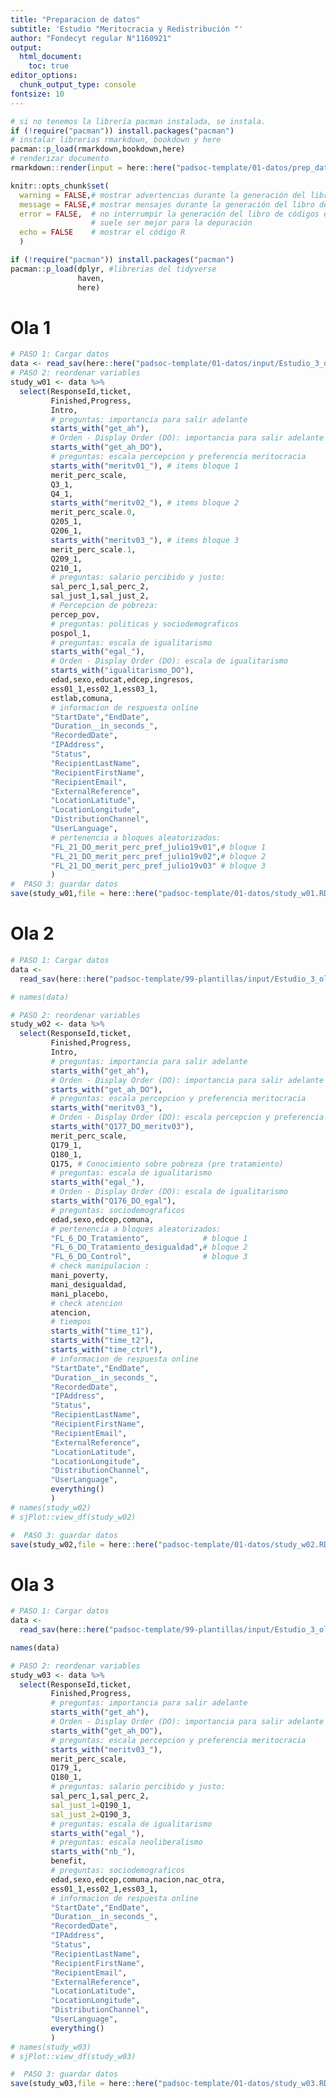 ```yaml
---
title: "Preparacion de datos"
subtitle: 'Estudio "Meritocracia y Redistribución "'
author: "Fondecyt regular N°1160921"
output: 
  html_document:
    toc: true  
editor_options: 
  chunk_output_type: console
fontsize: 10
---
```


```r
# si no tenemos la librería pacman instalada, se instala.
if (!require("pacman")) install.packages("pacman") 
# instalar librerias rmarkdown, bookdown y here 
pacman::p_load(rmarkdown,bookdown,here)
# renderizar documento
rmarkdown::render(input = here::here("padsoc-template/01-datos/prep_data.Rmd"))
```

```r
knitr::opts_chunk$set(
  warning = FALSE,# mostrar advertencias durante la generación del libro de códigos
  message = FALSE,# mostrar mensajes durante la generación del libro de códigos
  error = FALSE,  # no interrumpir la generación del libro de códigos en caso de errores,
                  # suele ser mejor para la depuración
  echo = FALSE    # mostrar el código R
  )
```

```r
if (!require("pacman")) install.packages("pacman") 
pacman::p_load(dplyr, #librerias del tidyverse
               haven,
               here) 
```

# Ola 1

```r
# PASO 1: Cargar datos
data <- read_sav(here::here("padsoc-template/01-datos/input/Estudio_3_ola1.sav"))
# PASO 2: reordenar variables
study_w01 <- data %>% 
  select(ResponseId,ticket,
         Finished,Progress,
         Intro,
         # preguntas: importancia para salir adelante
         starts_with("get_ah"),
         # Orden - Display Order (DO): importancia para salir adelante
         starts_with("get_ah_DO"),
         # preguntas: escala percepcion y preferencia meritocracia
         starts_with("meritv01_"), # items bloque 1
         merit_perc_scale,
         Q3_1,
         Q4_1,
         starts_with("meritv02_"), # items bloque 2
         merit_perc_scale.0,
         Q205_1,
         Q206_1,
         starts_with("meritv03_"), # items bloque 3
         merit_perc_scale.1,
         Q209_1,
         Q210_1,
         # preguntas: salario percibido y justo:
         sal_perc_1,sal_perc_2,
         sal_just_1,sal_just_2,
         # Percepcion de pobreza:
         percep_pov,
         # preguntas: politicas y sociodemograficos
         pospol_1,
         # preguntas: escala de igualitarismo
         starts_with("egal_"), 
         # Orden - Display Order (DO): escala de igualitarismo
         starts_with("igualitarismo_DO"),
         edad,sexo,educat,edcep,ingresos,
         ess01_1,ess02_1,ess03_1,
         estlab,comuna,
         # informacion de respuesta online
         "StartDate","EndDate",
         "Duration__in_seconds_",
         "RecordedDate",
         "IPAddress",         
         "Status",
         "RecipientLastName",
         "RecipientFirstName",
         "RecipientEmail",
         "ExternalReference",
         "LocationLatitude",
         "LocationLongitude",
         "DistributionChannel",
         "UserLanguage",
         # pertenencia a bloques aleatorizados:
         "FL_21_DO_merit_perc_pref_julio19v01",# bloque 1
         "FL_21_DO_merit_perc_pref_julio19v02",# bloque 2
         "FL_21_DO_merit_perc_pref_julio19v03" # bloque 3 
         )
#  PASO 3: guardar datos
save(study_w01,file = here::here("padsoc-template/01-datos/study_w01.RData"))
```

# Ola 2

```r
# PASO 1: Cargar datos
data <- 
  read_sav(here::here("padsoc-template/99-plantillas/input/Estudio_3_ola2.sav"))

# names(data)

# PASO 2: reordenar variables
study_w02 <- data %>% 
  select(ResponseId,ticket,
         Finished,Progress,
         Intro,
         # preguntas: importancia para salir adelante
         starts_with("get_ah"),
         # Orden - Display Order (DO): importancia para salir adelante
         starts_with("get_ah_DO"),
         # preguntas: escala percepcion y preferencia meritocracia
         starts_with("meritv03_"), 
         # Orden - Display Order (DO): escala percepcion y preferencia meritocracia         
         starts_with("Q177_DO_meritv03"),
         merit_perc_scale,
         Q179_1,
         Q180_1,
         Q175, # Conocimiento sobre pobreza (pre tratamiento)
         # preguntas: escala de igualitarismo
         starts_with("egal_"), 
         # Orden - Display Order (DO): escala de igualitarismo
         starts_with("Q176_DO_egal"),                  
         # preguntas: sociodemograficos
         edad,sexo,edcep,comuna,
         # pertenencia a bloques aleatorizados:
         "FL_6_DO_Tratamiento",            # bloque 1
         "FL_6_DO_Tratamiento_desigualdad",# bloque 2
         "FL_6_DO_Control",                # bloque 3
         # check manipulacion :
         mani_poverty,
         mani_desigualdad,
         mani_placebo,
         # check atencion
         atencion,         
         # tiempos
         starts_with("time_t1"),
         starts_with("time_t2"),
         starts_with("time_ctrl"),
         # informacion de respuesta online
         "StartDate","EndDate",
         "Duration__in_seconds_",
         "RecordedDate",
         "IPAddress",         
         "Status",
         "RecipientLastName",
         "RecipientFirstName",
         "RecipientEmail",
         "ExternalReference",
         "LocationLatitude",
         "LocationLongitude",
         "DistributionChannel",
         "UserLanguage",
         everything()
         )
# names(study_w02)
# sjPlot::view_df(study_w02)

#  PASO 3: guardar datos
save(study_w02,file = here::here("padsoc-template/01-datos/study_w02.RData"))
```

# Ola 3

```r
# PASO 1: Cargar datos
data <- 
  read_sav(here::here("padsoc-template/99-plantillas/input/Estudio_3_ola3.sav"))

names(data)

# PASO 2: reordenar variables
study_w03 <- data %>% 
  select(ResponseId,ticket,
         Finished,Progress,
         # preguntas: importancia para salir adelante
         starts_with("get_ah"),
         # Orden - Display Order (DO): importancia para salir adelante
         starts_with("get_ah_DO"),
         # preguntas: escala percepcion y preferencia meritocracia
         starts_with("meritv03_"), 
         merit_perc_scale,
         Q179_1,
         Q180_1,
         # preguntas: salario percibido y justo:
         sal_perc_1,sal_perc_2,
         sal_just_1=Q190_1,
         sal_just_2=Q190_3,
         # preguntas: escala de igualitarismo
         starts_with("egal_"), 
         # preguntas: escala neoliberalismo
         starts_with("nb_"),
         benefit,
         # preguntas: sociodemograficos
         edad,sexo,edcep,comuna,nacion,nac_otra,
         ess01_1,ess02_1,ess03_1,
         # informacion de respuesta online
         "StartDate","EndDate",
         "Duration__in_seconds_",
         "RecordedDate",
         "IPAddress",         
         "Status",
         "RecipientLastName",
         "RecipientFirstName",
         "RecipientEmail",
         "ExternalReference",
         "LocationLatitude",
         "LocationLongitude",
         "DistributionChannel",
         "UserLanguage",
         everything()
         )
# names(study_w03)
# sjPlot::view_df(study_w03)

#  PASO 3: guardar datos
save(study_w03,file = here::here("padsoc-template/01-datos/study_w03.RData"))
```




